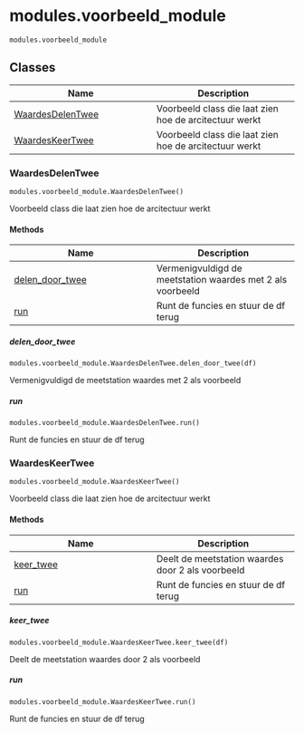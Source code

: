 # modules.voorbeeld_module { #continu_inzicht_toolbox.modules.voorbeeld_module }

`modules.voorbeeld_module`



## Classes

| Name | Description |
| --- | --- |
| [WaardesDelenTwee](#continu_inzicht_toolbox.modules.voorbeeld_module.WaardesDelenTwee) | Voorbeeld class die laat zien hoe de arcitectuur werkt |
| [WaardesKeerTwee](#continu_inzicht_toolbox.modules.voorbeeld_module.WaardesKeerTwee) | Voorbeeld class die laat zien hoe de arcitectuur werkt |

### WaardesDelenTwee { #continu_inzicht_toolbox.modules.voorbeeld_module.WaardesDelenTwee }

`modules.voorbeeld_module.WaardesDelenTwee()`

Voorbeeld class die laat zien hoe de arcitectuur werkt

#### Methods

| Name | Description |
| --- | --- |
| [delen_door_twee](#continu_inzicht_toolbox.modules.voorbeeld_module.WaardesDelenTwee.delen_door_twee) | Vermenigvuldigd de meetstation waardes met 2 als voorbeeld |
| [run](#continu_inzicht_toolbox.modules.voorbeeld_module.WaardesDelenTwee.run) | Runt de funcies en stuur de df terug |

##### delen_door_twee { #continu_inzicht_toolbox.modules.voorbeeld_module.WaardesDelenTwee.delen_door_twee }

`modules.voorbeeld_module.WaardesDelenTwee.delen_door_twee(df)`

Vermenigvuldigd de meetstation waardes met 2 als voorbeeld

##### run { #continu_inzicht_toolbox.modules.voorbeeld_module.WaardesDelenTwee.run }

`modules.voorbeeld_module.WaardesDelenTwee.run()`

Runt de funcies en stuur de df terug

### WaardesKeerTwee { #continu_inzicht_toolbox.modules.voorbeeld_module.WaardesKeerTwee }

`modules.voorbeeld_module.WaardesKeerTwee()`

Voorbeeld class die laat zien hoe de arcitectuur werkt

#### Methods

| Name | Description |
| --- | --- |
| [keer_twee](#continu_inzicht_toolbox.modules.voorbeeld_module.WaardesKeerTwee.keer_twee) | Deelt de meetstation waardes door 2 als voorbeeld |
| [run](#continu_inzicht_toolbox.modules.voorbeeld_module.WaardesKeerTwee.run) | Runt de funcies en stuur de df terug |

##### keer_twee { #continu_inzicht_toolbox.modules.voorbeeld_module.WaardesKeerTwee.keer_twee }

`modules.voorbeeld_module.WaardesKeerTwee.keer_twee(df)`

Deelt de meetstation waardes door 2 als voorbeeld

##### run { #continu_inzicht_toolbox.modules.voorbeeld_module.WaardesKeerTwee.run }

`modules.voorbeeld_module.WaardesKeerTwee.run()`

Runt de funcies en stuur de df terug